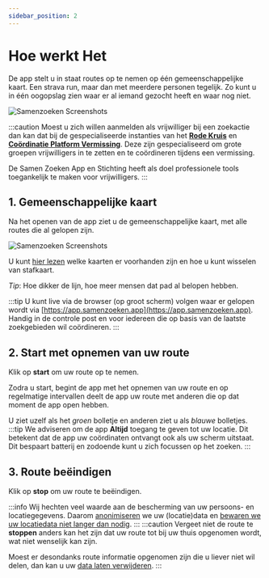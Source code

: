 ```yaml
---
sidebar_position: 2
---
```


# Hoe werkt Het

De app stelt u in staat routes op te nemen op één gemeenschappelijke kaart. Een strava run, maar dan met meerdere personen tegelijk. 
Zo kunt u in één oogopslag zien waar er al iemand gezocht heeft en waar nog niet.  

![Samenzoeken Screenshots](/img/samenzoeken-screenshots.jpg)

:::caution
Moest u zich willen aanmelden als vrijwilliger bij een zoekactie dan kan dat bij de gespecialiseerde instanties van het [**Rode Kruis**](https://ready2help.rodekruis.nl/Aanmelden) en [**Coördinatie Platform Vermissing**](https://cpv-nl.nl/word-vrijwilliger/). 
Deze zijn gespecialiseerd om grote groepen vrijwilligers in te zetten en te coördineren tijdens een vermissing. 

De Samen Zoeken App en Stichting heeft als doel professionele tools toegankelijk te maken voor vrijwilligers. 
:::

## 1. Gemeenschappelijke kaart

Na het openen van de app ziet u de gemeenschappelijke kaart, met alle routes die al gelopen zijn. 

![Samenzoeken Screenshots](./img/screenshot_test_wandeling.jpg)

U kunt [hier lezen](/docs/maps) welke kaarten er voorhanden zijn en hoe u kunt wisselen van stafkaart.

 *Tip*: Hoe dikker de lijn, hoe meer mensen dat pad al belopen hebben.

:::tip
U kunt live via de browser (op groot scherm) volgen waar er gelopen wordt via [https://app.samenzoeken.app](https://app.samenzoeken.app). 
Handig in de controle post en voor iedereen die op basis van de laatste zoekgebieden wil coördineren.
:::

## 2. Start met opnemen van uw route

Klik op **start** om uw route op te nemen. 

Zodra u start, begint de app met het opnemen van uw route en op regelmatige intervallen deelt de app uw route met anderen die op dat moment de app open hebben. 


U ziet uzelf als het *groen* bolletje en anderen ziet u als *blauwe* bolletjes.
:::tip
We adviseren om de app **Altijd** toegang te geven tot uw locatie. Dit betekent dat de app uw coördinaten ontvangt ook als uw scherm uitstaat. 
Dit bespaart batterij en zodoende kunt u zich focussen op het zoeken. 
:::

## 3. Route beëindigen

Klik op **stop** om uw route te beëindigen.

:::info
Wij hechten veel waarde aan de bescherming van uw persoons- en locatiegegevens.
Daarom [anonimiseren](/docs/privacy#anoniem) we uw (locatie)data en [bewaren we uw locatiedata niet langer dan nodig](/docs/data#data-wordt-automatisch-verwijderd).
:::
:::caution
Vergeet niet de route te **stoppen** anders kan het zijn dat uw route tot bij uw thuis opgenomen wordt, wat niet wenselijk kan zijn. 

Moest er desondanks route informatie opgenomen zijn die u liever niet wil delen, dan kan u uw [data laten verwijderen](/docs/data).
:::
